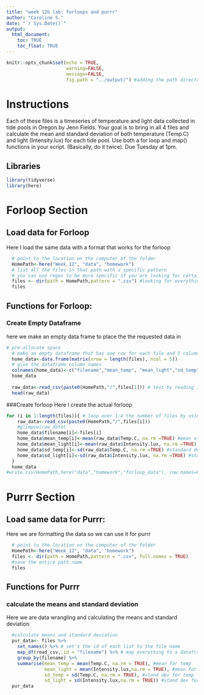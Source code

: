 ```yaml
---
title: "week 12b lab: forloops and purrr"
author: "Caroline S."
date: "`r Sys.Date()`"
output: 
  html_document:
    toc: TRUE
    toc_float: TRUE
---
```


```r
knitr::opts_chunk$set(echo = TRUE,
                      warning=FALSE, 
                      message=FALSE,
                      fig.path = "../output/") #adding the path directory
```

# Instructions

Each of these files is a timeseries of temperature and light data collected in tide pools in Oregon by Jenn Fields. Your goal is to bring in all 4 files and calculate the mean and standard deviation of both temperature (Temp.C) and light (Intensity.lux) for each tide pool. Use both a for loop and map() functions in your script. (Basically, do it twice). Due Tuesday at 1pm.

## Libraries

```r

library(tidyverse)
library(here)

```

# Forloop Section

## Load data for Forloop

Here I load the same data with a format that works for the forloop

```r

  # point to the location on the computer of the folder
  HomePath<-here("Week_12", "data", "homework")
  # list all the files in that path with a specific pattern
  # you can use regex to be more specific if you are looking for certain patterns in filenames
  files <- dir(path = HomePath,pattern = ".csv") #looking for everything that has a .csv in the filename
  files
```



## Functions for Forloop:

### Create Empty Dataframe
here we make an empty data frame to place the the requested data in

```r
# pre-allocate space
  # make an empty dataframe that has one row for each file and 5 columns
  home_data<-data.frame(matrix(nrow = length(files), ncol = 5))
  # give the dataframe column names
  colnames(home_data)<-c("filename","mean_temp", "mean_light","sd_temp", "sd_light") #create col names
  home_data
  
  raw_data<-read_csv(paste0(HomePath,"/",files[1])) # test by reading in files
  head(raw_data)
```
###Create forloop
Here I create the actual forloop

```r
for (i in 1:length(files)){ # loop over 1:4 the number of files by using i index
    raw_data<-read_csv(paste0(HomePath,"/",files[i]))
    #glimpse(raw_data)
    home_data$filename[i]<-files[i]
    home_data$mean_temp[i]<-mean(raw_data$Temp.C, na.rm =TRUE) #mean of temp
    home_data$mean_light[i]<-mean(raw_data$Intensity.lux, na.rm =TRUE) #mean of light
    home_data$sd_temp[i]<-sd(raw_data$Temp.C, na.rm =TRUE) #standard dev of temp
    home_data$sd_light[i]<-sd(raw_data$Intensity.lux, na.rm =TRUE) #standard dev of light
  } 
  home_data
#write.csv(HomePath,here("data","homework","forloop_data"), row.names=FALSE)
```


# Purrr Section

## Load same data for Purrr:

Here we are formatting the data so we can use it for purrr

```r
  # point to the location on the computer of the folder
  HomePath<-here("Week_12", "data", "homework")
  files <- dir(path = HomePath,pattern = ".csv", full.names = TRUE)
  #save the entire path name
  files
```

## Functions for Purrr

### calculate the means and standard deviation
Here we are data wrangling and calculating the means and standard deviation
```r
  
  #calculate means and standard deviation
  pur_data<- files %>%
    set_names() %>% # set's the id of each list to the file name
    map_df(read_csv,.id = "filename") %>% # map everything to a dataframe and put the id in a column called filename
    group_by(filename) %>%
    summarise(mean_temp = mean(Temp.C, na.rm = TRUE), #mean for temp
              mean_light = mean(Intensity.lux,na.rm = TRUE), #mean for light
              sd_temp = sd(Temp.C, na.rm = TRUE), #stand dev for temp
              sd_light = sd(Intensity.lux,na.rm = TRUE)) #stand dev for light
  pur_data
  
```  
